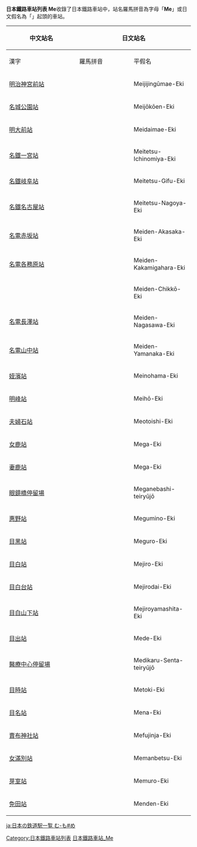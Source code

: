 {{noteTA
|1=zh-tw:車站;zh-cn:站;zh-hk:站;
}}
{{ListTOC Japan Romaji}}
<br>
{{ListTOC Japan Hiragana}}
'''日本鐵路車站列表 Me'''收錄了日本鐵路車站中，站名羅馬拼音為字母「'''Me'''」或日文假名為「'''{{lang|ja|め}}'''」起頭的車站。

{| class="wikitable" border="1"
|-
! rowspan="2" width="200"| 中文站名
! colspan="3"| 日文站名
! rowspan="2" width="300"| 所屬業者/路線
|-
! width="150"| 漢字
! width="150"| 羅馬拼音
! width="150"| 平假名
|-
| [[明治神宮前站|明治神宮前站]] || {{lang|ja|明治神宮前駅}} || Meijijingūmae-Eki || {{lang|ja|めいじじんぐうまええき}} || 東京地下鐵千代田線、副都心線
|-
| [[名城公園站|名城公園站]] || {{lang|ja|名城公園駅}} || Meijōkōen-Eki || {{lang|ja|めいじょうこうえんえき}} || 名古屋市營地下鐵名城線
|-
| [[明大前站|明大前站]] || {{lang|ja|明大前駅}} || Meidaimae-Eki || {{lang|ja|めいだいまええき}} || 京王線、京王井之頭線
|-
| [[名鐵一宮站|名鐵一宮站]] || {{lang|ja|名鉄一宮駅}} || Meitetsu-Ichinomiya-Eki || {{lang|ja|めいてついちのみやえき}} || 名鐵名古屋本線、尾西線
|-
| [[名鐵岐阜站|名鐵岐阜站]] || {{lang|ja|名鉄岐阜駅}} || Meitetsu-Gifu-Eki || {{lang|ja|めいてつぎふえき}} || 名鐵名古屋本線、各務原線
|-
| [[名鐵名古屋站|名鐵名古屋站]] || {{lang|ja|名鉄名古屋駅}} || Meitetsu-Nagoya-Eki || {{lang|ja|めいてつなごやえき}} || 名鐵名古屋本線
|-
| [[名電赤坂站|名電赤坂站]] || {{lang|ja|名電赤坂駅}} || Meiden-Akasaka-Eki || {{lang|ja|めいでんあかさかえき}} || 名鐵名古屋本線
|-
| [[名電各務原站|名電各務原站]] || {{lang|ja|名電各務原駅}} || Meiden-Kakamigahara-Eki || {{lang|ja|めいでんかかみがはらえき}} || 名鐵各務原線
|-
| {{Translink|ja|名電築港駅|名電築港站}} || {{lang|ja|名電築港駅}} || Meiden-Chikkō-Eki || {{lang|ja|めいでんちっこうえき}} || 名鐵築港線、名古屋臨海鐵道東築線
|-
| [[名電長澤站|名電長澤站]] || {{lang|ja|名電長沢駅}} || Meiden-Nagasawa-Eki || {{lang|ja|めいでんながさわえき}} || 名鐵名古屋本線
|-
| [[名電山中站|名電山中站]] || {{lang|ja|名電山中駅}} || Meiden-Yamanaka-Eki || {{lang|ja|めいでんやまなかえき}} || 名鐵名古屋本線
|-
| [[姪濱站|姪濱站]] || {{lang|ja|姪浜駅}} || Meinohama-Eki || {{lang|ja|めいのはまえき}} || 九州旅客鐵道筑肥線、福岡市營地下鐵機場線
|-
| [[明峰站|明峰站]] || {{lang|ja|明峰駅}} || Meihō-Eki || {{lang|ja|めいほうえき}} || 西日本旅客鐵道北陸本線
|-
| [[夫婦石站|夫婦石站]] || {{lang|ja|夫婦石駅}} || Meotoishi-Eki || {{lang|ja|めおといしえき}} || 松浦鐵道西九州線
|-
| [[女鹿站|女鹿站]] || {{lang|ja|女鹿駅}} || Mega-Eki || {{lang|ja|めがえき}} || 東日本旅客鐵道羽越本線
|-
| [[妻鹿站|妻鹿站]] || {{lang|ja|妻鹿駅}} || Mega-Eki|| {{lang|ja|めがえき}} || 山陽電鐵本線
|-
| [[眼鏡橋停留場|眼鏡橋停留場]] || {{lang|ja|めがね橋停留場}} || Meganebashi-teiryūjō || {{lang|ja|めがねばしていりゅうじょう}} || 長崎電氣鐵道2,4,5系統
|-
| [[惠野站|惠野站]] || {{lang|ja|恵み野駅}} || Megumino-Eki || {{lang|ja|めぐみのえき}} || 北海道旅客鐵道千歲線
|-
| [[目黑站|目黑站]] || {{lang|ja|目黒駅}} || Meguro-Eki || {{lang|ja|めぐろえき}} || 東日本旅客鐵道山手線、東急目黑線、東京地下鐵南北線、都營地下鐵三田線
|-
| [[目白站|目白站]] || {{lang|ja|目白駅}} || Mejiro-Eki || {{lang|ja|めじろえき}} || 東日本旅客鐵道山手線
|-
| [[目白台站|目白台站]] || {{lang|ja|めじろ台駅}} || Mejirodai-Eki || {{lang|ja|めじろだいえき}} || 京王高尾線
|-
| [[目白山下站|目白山下站]] || {{lang|ja|目白山下駅}} || Mejiroyamashita-Eki || {{lang|ja|めじろやましたえき}} || 湘南單軌鐵路江之島線
|-
| [[目出站|目出站]] || {{lang|ja|目出駅}} || Mede-Eki || {{lang|ja|めでえき}} || 西日本旅客鐵道小野田線
|-
| [[醫療中心停留場|醫療中心停留場]] || {{lang|ja|メディカルセンター停留場}} || Medikaru-Senta-teiryūjō || {{lang|ja|メディカルセンターていりゅうじょう}} || 長崎電氣鐵道5系統
|-
| [[目時站|目時站]] || {{lang|ja|目時駅}} || Metoki-Eki || {{lang|ja|めときえき}} || 岩手銀河鐵道線、青森鐵道線
|-
| [[目名站|目名站]] || {{lang|ja|目名駅}} || Mena-Eki || {{lang|ja|めなえき}} || 北海道旅客鐵道函館本線
|-
| [[賣布神社站|賣布神社站]] || {{lang|ja|売布神社駅}} || Mefujinja-Eki || {{lang|ja|めふじんじゃえき}} || 阪急寶塚本線
|-
| [[女滿別站|女滿別站]] || {{lang|ja|女満別駅}} || Memanbetsu-Eki || {{lang|ja|めまんべつえき}} || 北海道旅客鐵道石北本線
|-
| [[芽室站|芽室站]] || {{lang|ja|芽室駅}} || Memuro-Eki || {{lang|ja|めむろえき}} || 北海道旅客鐵道根室本線
|-
| [[免田站|免田站]] || {{lang|ja|免田駅}} || Menden-Eki || {{lang|ja|めんでんえき}} || 西日本旅客鐵道七尾線
|}

[[Category:日本鐵路車站列表|Category:日本鐵路車站列表]]
[[Category:日本鐵路車站_Me|]]

[[ja:日本の鉄道駅一覧_む-も#め|ja:日本の鉄道駅一覧 む-も#め]]